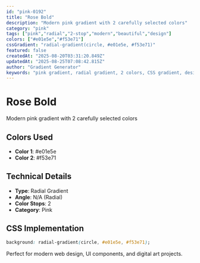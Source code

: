 ```yaml
---
id: "pink-0192"
title: "Rose Bold"
description: "Modern pink gradient with 2 carefully selected colors"
category: "pink"
tags: ["pink","radial","2-stop","modern","beautiful","design"]
colors: ["#e01e5e","#f53e71"]
cssGradient: "radial-gradient(circle, #e01e5e, #f53e71)"
featured: false
createdAt: "2025-08-20T03:31:20.849Z"
updatedAt: "2025-08-25T07:08:42.815Z"
author: "Gradient Generator"
keywords: "pink gradient, radial gradient, 2 colors, CSS gradient, design, #e01e5e, #f53e71"
---
```


# Rose Bold

Modern pink gradient with 2 carefully selected colors

## Colors Used
- **Color 1**: #e01e5e
- **Color 2**: #f53e71

## Technical Details
- **Type**: Radial Gradient
- **Angle**: N/A (Radial)
- **Color Stops**: 2
- **Category**: Pink

## CSS Implementation
```css
background: radial-gradient(circle, #e01e5e, #f53e71);
```

Perfect for modern web design, UI components, and digital art projects.
